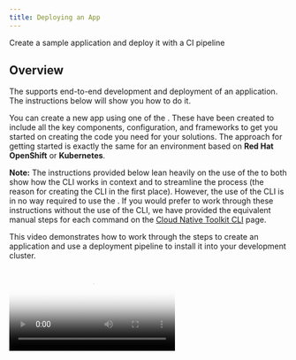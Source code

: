 ```yaml
---
title: Deploying an App
---
```



<PageDescription>

Create a sample application and deploy it with a CI pipeline

</PageDescription>

## Overview

The <Globals name="env" /> supports end-to-end development and deployment of an application. The instructions below
will show you how to do it.

You can create a new app using one of the [<Globals name="templates" />](/starterkits). These have been
created to include all the key components, configuration, and frameworks to get you started on creating the code you
need for your solutions. The approach for getting started is exactly the same for an environment based on
**Red Hat OpenShift** or **Kubernetes**.

<InlineNotification>

**Note:** The instructions provided below lean heavily on the use of the <Globals name="igccli"/> to both show how the
CLI works in context and to streamline the process (the reason for creating the CLI in the first place). However, the
use of the CLI is in no way required to use the <Globals name="shortName"/>. If you would prefer to work through these
instructions without the use of the CLI, we have provided the equivalent manual steps for each command on
the [Cloud Native Toolkit CLI](/getting-started/cli) page.

</InlineNotification>

This video demonstrates how to work through the steps to create an application and use a deployment pipeline to install
it into your development cluster.

<Video src="/videos/deployapp.m4v" type="video/m4v" poster="/images/poster.png"/>

### Links

<AnchorLinks>
  <AnchorLink to="#1.-log-into-your-development-cluster-from-the-command-line">1. Log into you Development Cluster from the command line</AnchorLink>
  <AnchorLink to="#2.-create-the-development-namespace">2. Create the development namespace</AnchorLink>
  <AnchorLink to="#3.-open-the-developer-dashboard">3. Open the Developer Dashboard</AnchorLink>
  <AnchorLink to="#4.-create-your-app-in-git">4. Create your app in Git</AnchorLink>
  <AnchorLink to="#5.-clone-your-code">5. Clone your code</AnchorLink>
  <AnchorLink to="#6.-run-the-application-locally">6. Run the application locally</AnchorLink>
  <AnchorLink to="#7.-set-the-namespace-context">7. Set the namespace context</AnchorLink>
  <AnchorLink to="#8.-register-the-app-in-a-devops-pipeline">8. Register your pipeline</AnchorLink>
  <AnchorLink to="#9.-view-your-application-pipeline">9. View your application pipeline</AnchorLink>
  <AnchorLink to="#10.-access-the-running-app">10. Access the running app</AnchorLink>
  <AnchorLink to="#11.-locate-the-app-in-the-web-console">11. Locate the app in the Web Console</AnchorLink>
</AnchorLinks>

### 1. Log into your Development Cluster from the command line

1. Make sure you have installed all [Prerequisites](/getting-started/prereqs) before continuing
2. Open a terminal
3. Log in to the development cluster's CLI (Kubernetes or Red Hat OpenShift)

    To do so, navigate to your cluster in the _IBM Cloud console_, click on the **Access** tab, and follow the
    instructions to log in to the cluster from the command line

4. You can test that you're connected to the cluster with the following simple command:

  ```shell script
  oc get pods -n tools
  ```

<InlineNotification kind="info">

**Note:** The remaining steps assume this step has already been performed. If you stop and then come
back later it is a good idea to re-run this step again before proceeding
</InlineNotification>

### 2. Create the development namespace

Before getting started, the development namespace/project needs to be created and prepared for the DevOps pipelines.
This is something that would typically happen once at the beginning of a project as a development team is formed and assigned to the cluster. This step copies the common `secrets` and `configMaps` to your new namespace. This enables the pipelines to reference the values easily for you project.

```shell script
oc sync {DEV_NAMESPACE} --dev
```

### 3. Open the Developer Dashboard

The [Developer Dashboard](/getting-started-day-1/dashboard) makes it easy for you to navigate to the tools, including a
section that allows you to select a set of preconfigured [<Globals name="templates" />](/codepatterns/overview) that
make seeding your development project very easy.

1. Open a browser and make sure you are logged into [Github](https://github.com)
2. Open the dashboard by running the following command:

    ```shell script
    oc dashboard
    ```

### 4. Create your app in Git

<InlineNotification kind="warning">

**Warning:** If you are developing on a shared education cluster, you need to make it easy to identify
your app. Please suffix the app name with your initials `{app name}-{your initials}` (e.g.
`stockbffnode-mjp`) and use the **Git Organization** for the shared environment.

**Warning:** Your browser needs to be logged in to your GitHub account for a template to work. If the link from the
tile displays the GitHub 404 page, log in and reload the page.

</InlineNotification>

1. From the Developer Dashboard, click on **<Globals name="templates" />** tab

2. Pick one of the templates that is a good architectural fit for your application and the language and framework that you prefer to work with.

  Click on a <Globals name="template" /> **Tile** to create your app github repository from the
  template repository selected. You can also click on the **Git Icon** to browse the source template repository and click on the **Template** to create the template

3. Complete the [GitHub create repository from template](https://help.github.com/en/github/creating-cloning-and-archiving-repositories/creating-a-repository-from-a-template) process.

  **Owner**: Select a validate GitHub organization that you are authorized to create repositories within or the one you were given for the shared cluster (See warning above)

  **Repository name**: Enter a valid name for you repo, GitHub will help with showing a green tick if it is valid (See warning above)

  **Description**: Describe your app

  Press **Create repository from template**

  ![Template](/images/template.png)

The new repository will be created in your selected organization.

### 5. Clone your code

1. With the browser open to the newly created repository, click on **Clone or download**
2. Copy the clone _SSH link_, and use the `git clone` command to clone it to your developer desktop machine.

    ```shell script
    git clone git@github.com:{gitid}/stockbffnode.git
    ```

3. Change into the cloned directory

    ```shell script
    cd stockbffnode
    ```

### 6. Run the application locally

Most developers like to run the code natively in local development environment. To do so, follow the instructions listed in the **README.md** file to run the code locally. You may be required to install a specific runtime like **Java**, **Node** or **Go**.

- If you want to quickly access your git repo you can run a helper command to open the git webpage.
    ```
    oc git
    ```

### 7. Set the namespace context

Before running these remainder of the instructions commands it is important to set the
namespace/project context. (**Notes:** The `kubernetes` command will work for both `openshift`
and `kubernetes`.)

<Tabs>
<Tab label="OpenShift">

```shell script
oc project {DEV_NAMESPACE}
```

</Tab>
<Tab label="Kubernetes">

```shell script
kubectl config set-context --current --namespace={DEV_NAMESPACE}
```

</Tab>
</Tabs>

### 8. Register the App in a DevOps Pipeline

Up to this point you have the code in a GitHub repository and have cloned it to you local development environment. You
now need to register the repository with the continuous integration pipeline. The <Globals name="env" /> supports both
[Tekton](/guides/tekton) and [Jenkins](/guides/jenkins) for continuous
integration.

1. Start the process to create a pipeline

    ```shell script
    oc pipeline
    ```
1. Select the pipeline type for **OpenShift** we recommend **Tekton** as its optimized for Kubernetes based environments.

1. The first time a pipeline is registered in the namespace, the CLI will ask for a username and
**Personal Access Token** for the Git repository that will be stored in a secret named `git-credentials`. It will
also ask for the branch that should be used for the pipeline.

  **Username**: Enter your GitHub user id

  **Personal Access Token**: Paste your GitHub personal access token

  **Branch**: Press enter for the default git branch or type in another branch you want to register

3. When registering a `Tekton` pipeline, you will also be prompted to select which pipeline you want to use for your application. `Gradle` is for Spring and `Node` is for Typescript based Starter Kits.

4. After the pipeline has been created, the command will set up a webhook from the Git host to the pipeline event listener

    **Note:** If the webhook registration step fails it is likely because the Git credentials are incorrect or do not have enough permission in the repository.

    The pipeline will be registered in your development cluster.

### 9. View your application pipeline

The steps to view your registered pipeline will vary based on type of pipeline (`Jenkins` or `Tekton`) and container platform version.

<Accordion>
<AccordionItem title="Tekton">

<Tabs>
<Tab label="OpenShift 4.x">

1. Open the OpenShift Web Console

    ```shell script
    oc console
    ```

    **OR**

    ![IBM Cloud console](./images/openshiftconsole.png)

2. From menu on the left switch to the **Developer** mode

3. Select _dev_ project that was used for the application pipeline registration

4. In the left menu, select *Pipelines*

You will see your application dev ops pipeline now starting to build and once completed will look like the image below.

![OpenShift](./images/tektonpipeline.png)

</Tab>
<Tab label="Kubernetes">

1. Open the Developer Dashboard

    ```shell script
    kubectl dashboard
    ```

2. Select the `Tekton` tile to launch the Tekton UI

3. Select your development project

</Tab>
</Tabs>

</AccordionItem>
<AccordionItem title="Jenkins">

<Tabs>
<Tab label="OpenShift 4.x">

1. Open the OpenShift Web Console

    ```shell script
    oc console
    ```

    **OR**

    ![IBM Cloud console](./images/openshiftconsole.png)

2. From the left-hand menu, select `Builds` -> `Build Configs`

3. Select your project from the drop-down menu at the top

4. The registered pipeline should appear in the list

</Tab>
<Tab label="Kubernetes">

1. Run the command `oc dashboard` in your terminal to open your [<Globals name="dashboard" />](/getting-started-day-1/dashboard)
2. Select the Jenkins tool to open the Jenkins dashboard
3. Run the command `kubectl credentials` in your terminal to get the list of logins for the tools
4. Use the Jenkins userid and password to log into the Jenkins dashboard

Wait for the pipeline stages to start building. Once the stages have completed, you will see a view similar to the one below.

![Jenkins Pipeline](./images/pipeline.png)

</Tab>
</Tabs>

</AccordionItem>

</Accordion>

### 10. Access the running app

Once the pipeline has completed successfully, the app will be deployed into the namespace used when registering the pipeline. To validate the app is running follow these steps:

**Note:** Be sure the namespace context is set correctly before running the following commands -
[set the namespace context](#7.-set-the-namespace-context)

1. Retrieve the app ingress endpoint using commands below in your terminal.

    ```bash
    oc endpoints
    ```

2. From the endpoints listed, select the URL for the repo that was just deployed and press **Enter** to open that URL in a web browser and validate the application is working as expected

### 11. Locate the app in the web console

The build pipeline is configured to build the source code from the Git repository into a container image. This image is stored in the [Image Registry](/guides/ibm-cloud-container-registry). After that the image is deployed into the same namespace/project within development cluster where the pipeline ran and validated for its health. The steps below will walk through locating the installed application within the Web Console.

<Tabs>
<Tab label="OpenShift 4.x">

1. Open the **OpenShift web console**
    ```shell script
    oc console
    ```
2. Change to the **Developer** view
3. Click on **Topology** menu
4. Click on your application deployment in the topology view
5. Click on the **Overview** tab
6. Increase the number of running pods
7. Click **Resource** tab and then on the pod **View Logs** link
8. You can see the running state of your application

![Pods on OpenShift](images/topology.png)

</Tab>
<Tab label="Kubernetes">

1. Open the **Kubernetes Dashboard**
    ```shell script
    kubectl console
    ```
2. Change to the namespace from `default` to either `dev` or the namespace you used to deploy your app
3. Click on **Deployments**
4. You should see the deployment of your application
5. Click on your application and the corresponding **Replica Set**
6. Try scaling the application, click on **Scale** in the header, change number of pods to 2 and click **OK**
7. Click on one of the `pod` instances
8. Click on **Logs**
9. You can see the running state of your application
10. Navigate around the console to understand where your deployment, service and pods are running

![Pods on IKS](images/podsiks.png)

</Tab>
</Tabs>

<InlineNotification kind="success">

**Success:** You now have your application running inside your development cluster building built with a CI pipeline.

</InlineNotification>

Having reached this point, we recommend you repeat the process a few more times using different starter kits templates and explore the environment to get familiar. For more information about the tools used by the pipeline, check out the [Guides](/guides)

This completes the deployment of your app. The next step is to prepare for Continuous Delivery, Code Analysis, and Artifact Management.
